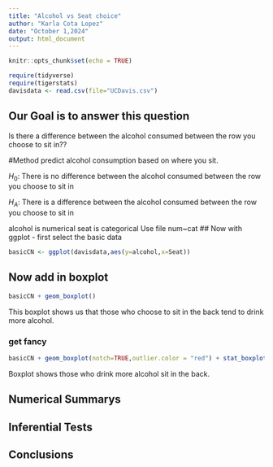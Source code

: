 ```yaml
---
title: "Alcohol vs Seat choice"
author: "Karla Cota Lopez"
date: "October 1,2024"
output: html_document
---
```


```r
knitr::opts_chunk$set(echo = TRUE)
```

```r
require(tidyverse)
require(tigerstats)
davisdata <- read.csv(file="UCDavis.csv")
```
## Our Goal is to answer this question 
Is there a difference between the alcohol consumed between the row you choose to sit in??

#Method
predict alcohol consumption based on where you sit.

$H_0$: There is no difference between the alcohol consumed between the row you choose to sit in

$H_A$: There is a difference between the alcohol consumed between the row you choose to sit in

alcohol is numerical
seat is categorical
Use file num~cat
## Now with ggplot - first select the basic data

```r
basicCN <- ggplot(davisdata,aes(y=alcohol,x=Seat))
```
## Now add in boxplot

```r
basicCN + geom_boxplot()
```
  
This boxplot shows us that those who choose to sit in the back tend to drink more alcohol.
  
### get fancy  

```r
basicCN + geom_boxplot(notch=TRUE,outlier.color = "red") + stat_boxplot(geom ='errorbar') + labs(title="Fancy notch boxplot \n with 2 lines")
```

Boxplot shows those who drink more alcohol sit in the back.

## Numerical Summarys 

## Inferential Tests

## Conclusions



